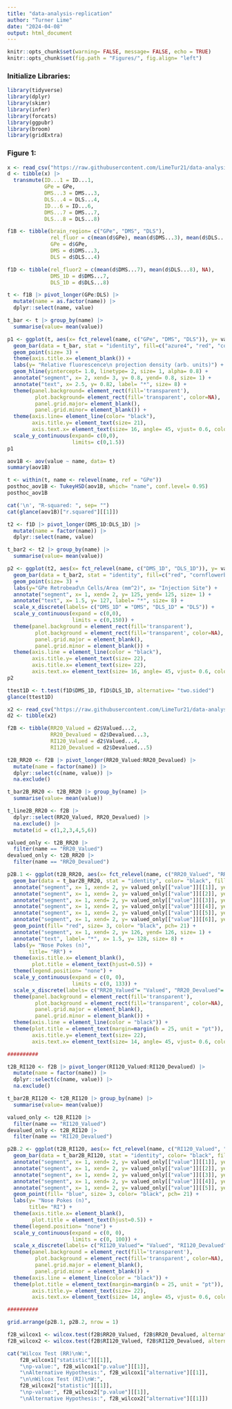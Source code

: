 ```yaml
---
title: "data-analysis-replication"
author: "Turner Lime"
date: "2024-04-08"
output: html_document
---
```


```r
knitr::opts_chunk$set(warning= FALSE, message= FALSE, echo = TRUE)
knitr::opts_chunk$set(fig.path = "Figures/", fig.align= "left")
```

### Initialize Libraries:
```r
library(tidyverse)
library(dplyr)
library(skimr)
library(infer)
library(forcats)
library(ggpubr)
library(broom)
library(gridExtra)
```



### Figure 1:
```r
x <- read_csv("https://raw.githubusercontent.com/LimeTur21/data-analysis-replication/main/Figure1.csv", skip= 1)
d <- tibble(x) |>
  transmute(ID...1 = ID...1,
            GPe = GPe,
            DMS...3 = DMS...3,
            DLS...4 = DLS...4,
            ID...6 = ID...6,
            DMS...7 = DMS...7,
            DLS...8 = DLS...8)

f1B <- tibble(brain_region= c("GPe", "DMS", "DLS"),
              rel_fluor = c(mean(d$GPe), mean(d$DMS...3), mean(d$DLS...4)),
              GPe = d$GPe,
              DMS = d$DMS...3,
              DLS = d$DLS...4)

f1D <- tibble(rel_fluor2 = c(mean(d$DMS...7), mean(d$DLS...8), NA),
              DMS_1D = d$DMS...7,
              DLS_1D = d$DLS...8)
```

```r
t <- f1B |> pivot_longer(GPe:DLS) |> 
  mutate(name = as.factor(name)) |> 
  dplyr::select(name, value)

t_bar <- t |> group_by(name) |>
  summarise(value= mean(value))

p1 <- ggplot(t, aes(x= fct_relevel(name, c("GPe", "DMS", "DLS")), y= value)) +
  geom_bar(data = t_bar, stat = "identity", fill=c("azure4", "red", "cornflowerblue"), width= 0.7) +
  geom_point(size= 3) +
  theme(axis.title.x= element_blank()) +
  labs(y= "Relative fluorescence\n projection density (arb. units)") +
  geom_hline(yintercept= 1.0, linetype= 2, size= 1, alpha= 0.8) +
  annotate("segment", x= 2, xend= 3, y= 0.8, yend= 0.8, size= 1) +
  annotate("text", x= 2.5, y= 0.82, label= "*", size= 8) +
  theme(panel.background= element_rect(fill='transparent'),
         plot.background= element_rect(fill='transparent', color=NA),
         panel.grid.major= element_blank(),
         panel.grid.minor= element_blank()) +
  theme(axis.line= element_line(color= "black"),
        axis.title.y= element_text(size= 21),
        axis.text.x= element_text(size= 16, angle= 45, vjust= 0.6, color= "black")) +
  scale_y_continuous(expand= c(0,0),
                     limits= c(0,1.5))
p1
```

```r
aov1B <- aov(value ~ name, data= t)
summary(aov1B)

t <- within(t, name <- relevel(name, ref = "GPe"))
posthoc_aov1B <- TukeyHSD(aov1B, which= "name", conf.level= 0.95)
posthoc_aov1B

cat('\n', "R-squared: ", sep= "")
cat(glance(aov1B)["r.squared"][[1]])
```

```r
t2 <- f1D |> pivot_longer(DMS_1D:DLS_1D) |> 
  mutate(name = factor(name)) |> 
  dplyr::select(name, value)

t_bar2 <- t2 |> group_by(name) |>
  summarise(value= mean(value))

p2 <- ggplot(t2, aes(x= fct_relevel(name, c("DMS_1D", "DLS_1D")), y= value)) +
  geom_bar(data = t_bar2, stat = "identity", fill=c("red", "cornflowerblue"), width= 0.7) +
  geom_point(size= 3) +
  labs(y="GPe Retrobead\n Cells/Area (mm^2)", x= "Injection Site") +
  annotate("segment", x= 1, xend= 2, y= 125, yend= 125, size= 1) +
  annotate("text", x= 1.5, y= 127, label= "*", size= 8) +
  scale_x_discrete(labels= c("DMS_1D" = "DMS", "DLS_1D" = "DLS")) +
  scale_y_continuous(expand = c(0,0),
                     limits = c(0,150)) +
  theme(panel.background = element_rect(fill='transparent'),
         plot.background = element_rect(fill='transparent', color=NA),
         panel.grid.major = element_blank(),
         panel.grid.minor = element_blank()) +
  theme(axis.line = element_line(color = "black"),
        axis.title.y= element_text(size= 22),
        axis.title.x= element_text(size= 22),
        axis.text.x= element_text(size= 16, angle= 45, vjust= 0.6, color= "black"))
p2
```

```r
ttest1D <- t.test(f1D$DMS_1D, f1D$DLS_1D, alternative= "two.sided")
glance(ttest1D)
```

```r
x2 <- read_csv("https://raw.githubusercontent.com/LimeTur21/data-analysis-replication/main/Figure2.csv", col_names= TRUE, skip= 2)
d2 <- tibble(x2)

f2B <- tibble(RR20_Valued = d2$Valued...2,
              RR20_Devalued = d2$Devalued...3,
              RI120_Valued = d2$Valued...4,
              RI120_Devalued = d2$Devalued...5)

t2B_RR20 <- f2B |> pivot_longer(RR20_Valued:RR20_Devalued) |>
  mutate(name = factor(name)) |>
  dplyr::select(c(name, value)) |>
  na.exclude()

t_bar2B_RR20 <- t2B_RR20 |> group_by(name) |>
  summarise(value= mean(value))

t_line2B_RR20 <- f2B |>
  dplyr::select(RR20_Valued, RR20_Devalued) |>
  na.exclude() |>
  mutate(id = c(1,2,3,4,5,6))

valued_only <- t2B_RR20 |>
  filter(name == "RR20_Valued")
devalued_only <- t2B_RR20 |>
  filter(name == "RR20_Devalued")

p2B.1 <- ggplot(t2B_RR20, aes(x= fct_relevel(name, c("RR20_Valued", "RR20_Devalued")), y= value)) +
  geom_bar(data = t_bar2B_RR20, stat = "identity", color= "black", fill= "coral1", width= 0.7) +
  annotate("segment", x= 1, xend= 2, y= valued_only[["value"]][[1]], yend= devalued_only[["value"]][[1]]) +
  annotate("segment", x= 1, xend= 2, y= valued_only[["value"]][[2]], yend= devalued_only[["value"]][[2]]) +
  annotate("segment", x= 1, xend= 2, y= valued_only[["value"]][[3]], yend= devalued_only[["value"]][[3]]) +
  annotate("segment", x= 1, xend= 2, y= valued_only[["value"]][[4]], yend= devalued_only[["value"]][[4]]) +
  annotate("segment", x= 1, xend= 2, y= valued_only[["value"]][[5]], yend= devalued_only[["value"]][[5]]) +
  annotate("segment", x= 1, xend= 2, y= valued_only[["value"]][[6]], yend= devalued_only[["value"]][[6]]) +
  geom_point(fill= "red", size= 3, color= "black", pch= 21) +
  annotate("segment", x= 1, xend= 2, y= 126, yend= 126, size= 1) +
  annotate("text", label= "*", x= 1.5, y= 128, size= 8) +
  labs(y= "Nose Pokes (n)",
       title= "RR") +
  theme(axis.title.x= element_blank(),
        plot.title = element_text(hjust=0.5)) +
  theme(legend.position= "none") +
  scale_y_continuous(expand = c(0, 0),
                     limits = c(0, 133)) +
  scale_x_discrete(labels= c("RR20_Valued"= "Valued", "RR20_Devalued"= "Devalued")) +
  theme(panel.background = element_rect(fill='transparent'),
         plot.background = element_rect(fill='transparent', color=NA),
         panel.grid.major = element_blank(),
         panel.grid.minor = element_blank()) +
  theme(axis.line = element_line(color = "black")) +
  theme(plot.title = element_text(margin=margin(b = 25, unit = "pt")),
        axis.title.y= element_text(size= 22),
        axis.text.x= element_text(size= 14, angle= 45, vjust= 0.6, color= "black"))

##########

t2B_RI120 <- f2B |> pivot_longer(RI120_Valued:RI120_Devalued) |>
  mutate(name = factor(name)) |>
  dplyr::select(c(name, value)) |>
  na.exclude()

t_bar2B_RI120 <- t2B_RI120 |> group_by(name) |>
  summarise(value= mean(value))

valued_only <- t2B_RI120 |>
  filter(name == "RI120_Valued")
devalued_only <- t2B_RI120 |>
  filter(name == "RI120_Devalued")

p2B.2 <- ggplot(t2B_RI120, aes(x= fct_relevel(name, c("RI120_Valued", "RI120_Devalued")), y= value)) +
  geom_bar(data = t_bar2B_RI120, stat = "identity", color= "black", fill= "cornflowerblue", width= 0.7) +
  annotate("segment", x= 1, xend= 2, y= valued_only[["value"]][[1]], yend= devalued_only[["value"]][[1]]) +
  annotate("segment", x= 1, xend= 2, y= valued_only[["value"]][[2]], yend= devalued_only[["value"]][[2]]) +
  annotate("segment", x= 1, xend= 2, y= valued_only[["value"]][[3]], yend= devalued_only[["value"]][[3]]) +
  annotate("segment", x= 1, xend= 2, y= valued_only[["value"]][[4]], yend= devalued_only[["value"]][[4]]) +
  annotate("segment", x= 1, xend= 2, y= valued_only[["value"]][[5]], yend= devalued_only[["value"]][[5]]) +
  geom_point(fill= "blue", size= 3, color= "black", pch= 21) +
  labs(y= "Nose Pokes (n)",
       title= "RI") +
  theme(axis.title.x= element_blank(),
        plot.title = element_text(hjust=0.5)) +
  theme(legend.position= "none") +
  scale_y_continuous(expand = c(0, 0),
                     limits = c(0, 100)) +
  scale_x_discrete(labels= c("RI120_Valued"= "Valued", "RI120_Devalued"= "Devalued")) +
  theme(panel.background = element_rect(fill='transparent'),
         plot.background = element_rect(fill='transparent', color=NA),
         panel.grid.major = element_blank(),
         panel.grid.minor = element_blank()) +
  theme(axis.line = element_line(color = "black")) +
  theme(plot.title = element_text(margin=margin(b = 25, unit = "pt")),
        axis.title.y= element_text(size= 22),
        axis.text.x= element_text(size= 14, angle= 45, vjust= 0.6, color= "black"))

##########

grid.arrange(p2B.1, p2B.2, nrow = 1)
```

```r
f2B_wilcox1 <- wilcox.test(f2B$RR20_Valued, f2B$RR20_Devalued, alternative= "two.sided")
f2B_wilcox2 <- wilcox.test(f2B$RI120_Valued, f2B$RI120_Devalued, alternative= "two.sided")

cat("Wilcox Test (RR)\nW:", 
    f2B_wilcox1["statistic"][[1]], 
    "\np-value:", f2B_wilcox1["p.value"][[1]],
    "\nAlternative Hypothesis:", f2B_wilcox1["alternative"][[1]],
    "\n\nWilcox Test (RI)\nW:", 
    f2B_wilcox2["statistic"][[1]], 
    "\np-value:", f2B_wilcox2["p.value"][[1]],
    "\nAlternative Hypothesis:", f2B_wilcox2["alternative"][[1]])
```

